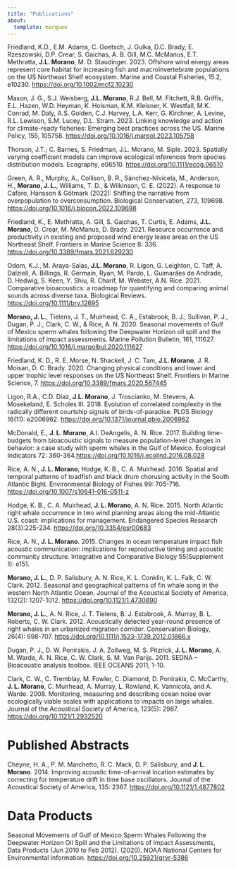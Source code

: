 ```yaml
---
title: "Publications"
about: 
  template: marquee
---
```


Friedland, K.D., E.M. Adams, C. Goetsch, J. Gulka, D.C. Brady, E. Rzeszowski, D.P. Crear, S. Gaichas, A. B. Gill, M.C. McManus, E.T. Methratta, **J.L. Morano**, M. D. Staudinger. 2023. Offshore wind energy areas represent core habitat for increasing fish and macroinvertebrate populations on the US Northeast Shelf ecosystem. Marine and Coastal Fisheries, 15.2, e10230. [https://doi.org/10.1002/mcf2.10230](https://doi.org/10.1002/mcf2.10230)

Mason, J. G., S.J. Weisberg, **J.L. Morano**, R.J. Bell, M. Fitchett, R.B. Griffis, E.L. Hazen, W.D. Heyman, K. Holsman, K.M. Kleisner, K. Westfall, M.K. Conrad, M. Daly, A.S. Golden, C.J. Harvey, L.A. Kerr, G. Kirchner, A. Levine, R.L. Lewison, S.M. Lucey, D.L. Stram. 2023. Linking knowledge and action for climate-ready fisheries: Emerging best practices across the US. Marine Policy, 155, 105758. [https://doi.org/10.1016/j.marpol.2023.105758](https://doi.org/10.1016/j.marpol.2023.105758)

Thorson, J.T.; C. Barnes, S. Friedman, J.L. Morano, M. Siple. 2023. Spatially varying coefficient models can improve ecological inferences from species distribution models. Ecography, e06510. [https://doi.org/10.1111/ecog.06510](https://doi.org/10.1111/ecog.06510)

Green, A. R., Murphy, A., Collison, B. R., Sánchez-Nivicela, M., Anderson, H., **Morano, J. L.**, Williams, T. D., & Wilkinson, C. E. (2022). A response to Cafaro, Hansson & Götmark (2022): Shifting the narrative from overpopulation to overconsumption. Biological Conservation, 273, 109698. [https://doi.org/10.1016/j.biocon.2022.109698](https://doi.org/10.1016/j.biocon.2022.109698)

Friedland, K., E. Methratta, A. Gill, S. Gaichas, T. Curtis, E. Adams, **J.L. Morano**, D. Crear, M. McManus, D. Brady. 2021. Resource occurrence and productivity in existing and proposed wind energy lease areas on the US Northeast Shelf. Frontiers in Marine Science 8: 336. [https://doi.org/10.3389/fmars.2021.629230](https://doi.org/10.3389/fmars.2021.629230)

Odom, K.J., M. Araya-Salas, **J.L. Morano**, R. Ligon, G. Leighton, C. Taff, A. Dalziell, A. Billings, R. Germain, Ryan, M. Pardo, L. Guimarães de Andrade, D. Hedwig, S. Keen, Y. Shiu, R. Charif, M. Webster, A.N. Rice. 2021. Comparative bioacoustics: a roadmap for quantifying and comparing animal sounds across diverse taxa. Biological Reviews. [https://doi.org/10.1111/brv.12695](https://doi.org/10.1111/brv.12695)

**Morano, J. L.**, Tielens, J. T., Muirhead, C. A., Estabrook, B. J., Sullivan, P. J., Dugan, P. J., Clark, C. W., & Rice, A. N. 2020. Seasonal movements of Gulf of Mexico sperm whales following the Deepwater Horizon oil spill and the limitations of impact assessments. Marine Pollution Bulletin, 161, 111627. [https://doi.org/10.1016/j.marpolbul.2020.111627](https://doi.org/10.1016/j.marpolbul.2020.111627)

Friedland, K. D., R. E. Morse, N. Shackell, J. C. Tam, **J.L. Morano**, J. R. Moisan, D. C. Brady. 2020. Changing physical conditions and lower and upper trophic level responses on the US Northeast Shelf. Frontiers in Marine Science, 7. [https://doi.org/10.3389/fmars.2020.567445](https://doi.org/10.3389/fmars.2020.567445)

Ligon, R.A., C.D. Diaz, **J.L. Morano**, J. Troscianko, M. Stevens, A. Mosekeland, E. Scholes III. 2018. Evolution of correlated complexity in the radically different courtship signals of birds-of-paradise. PLOS Biology 16(11): e2006962. [https://doi.org/10.1371/journal.pbio.2006962](https://doi.org/10.1371/journal.pbio.2006962)
 
McDonald, E., **J. L. Morano**, A.I. DeAngelis, A. N. Rice. 2017. Building time-budgets from bioacoustic signals to measure population-level changes in behavior: a case study with sperm whales in the Gulf of Mexico. Ecological Indicators 72: 360-364.[https://doi.org/10.1016/j.ecolind.2016.08.028](https://doi.org/10.1016/j.ecolind.2016.08.028)
 
Rice, A. N., **J. L. Morano**, Hodge, K. B., C. A. Muirhead. 2016. Spatial and temporal patterns of toadfish and black drum chorusing activity in the South Atlantic Bight. Environmental Biology of Fishes 99: 705-716. [https://doi.org/10.1007/s10641-016-0511-z](https://doi.org/10.1007/s10641-016-0511-z)

Hodge, K. B., C. A. Muirhead, **J. L. Morano**, A. N. Rice. 2015. North Atlantic right whale occurrence in two wind planning areas along the mid-Atlantic U.S. coast: implications for management. Endangered Species Research 28(3):225-234. [https://doi.org/10.3354/esr00683](https://doi.org/10.3354/esr00683)
 
Rice, A. N., **J. L. Morano**. 2015. Changes in ocean temperature impact fish acoustic communication: implications for reproductive timing and acoustic community structure. Integrative and Comparative Biology 55(Supplement 1): e151.
 
**Morano, J. L.**, D. P. Salisbury, A. N. Rice, K. L. Conklin, K. L. Falk, C. W. Clark. 2012. Seasonal and geographical patterns of fin whale song in the western North Atlantic Ocean. Journal of the Acoustical Society of America, 132(2): 1207-1012. [https://doi.org/10.1121/1.4730890](https://doi.org/10.1121/1.4730890)
 
**Morano, J. L.**, A. N. Rice, J. T. Tielens, B. J. Estabrook, A. Murray, B. L. Roberts, C. W. Clark.  2012. Acoustically detected year-round presence of right whales in an urbanized migration corridor. Conservation Biology, 26(4): 698-707. [https://doi.org/10.1111/j.1523-1739.2012.01866.x](https://doi.org/10.1111/j.1523-1739.2012.01866.x)
 
Dugan, P. J., D. W. Ponirakis, J. A. Zollweg, M. S. Pitzrick, **J. L. Morano**, A. M. Warde, A. N. Rice, C. W. Clark, S. M. Van Parijs. 2011. SEDNA – Bioacoustic analysis toolbox. IEEE OCEANS 2011, 1-10.
 
Clark, C. W., C. Tremblay, M. Fowler, C. Diamond, D. Ponirakis, C. McCarthy, **J. L. Morano**, C. Muirhead, A. Murray, L. Rowland, K. Vannicola, and A. Warde.  2008. Monitoring, measuring and describing ocean noise over ecologically viable scales with applications to impacts on large whales.  Journal of the Acoustical Society of America, 123(5): 2987. [https://doi.org/10.1121/1.2932520](https://doi.org/10.1121/1.2932520)

# Published Abstracts
Cheyne, H. A., P. M. Marchetto, R. C. Mack, D. P. Salisbury, and **J. L. Morano**. 2014. Improving acoustic time-of-arrival location estimates by correcting for temperature drift in time base oscillators. Journal of the Acoustical Society of America, 135: 2367. [https://doi.org/10.1121/1.4877802](https://doi.org/10.1121/1.4877802)

# Data Products
Seasonal Movements of Gulf of Mexico Sperm Whales Following the Deepwater Horizon Oil Spill and the Limitations of Impact Assessments, Data Products (Jun 2010 to Feb 2012). (2020). NOAA National Centers for Environmental Information. [https://doi.org/10.25921/qrvr-5386](https://doi.org/10.25921/qrvr-5386)